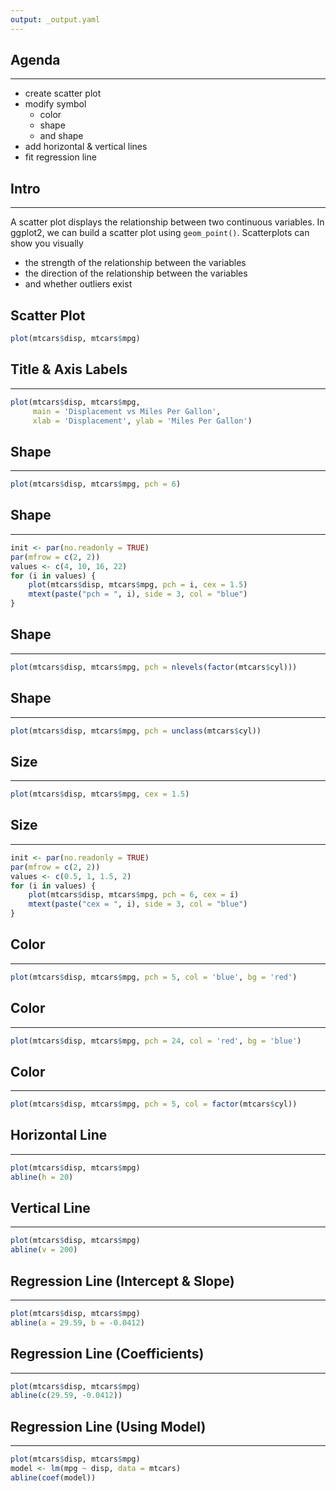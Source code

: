 ```yaml
---
output: _output.yaml
---
```


## {data-background="viz_scatter.png"}

## Agenda

<hr>

- create scatter plot
- modify symbol
    - color
    - shape 
    - and shape
- add horizontal & vertical lines
- fit regression line

## Intro

<hr>

A scatter plot displays the relationship between two continuous variables. In ggplot2, we can build a scatter plot using `geom_point()`. Scatterplots can show you visually 

- the strength of the relationship between the variables 
- the direction of the relationship between the variables 
- and whether outliers exist


## Scatter Plot

```r
plot(mtcars$disp, mtcars$mpg)
```

## Title & Axis Labels

<hr>

```r
plot(mtcars$disp, mtcars$mpg,
     main = 'Displacement vs Miles Per Gallon',
     xlab = 'Displacement', ylab = 'Miles Per Gallon')
```

## Shape

<hr>

```r
plot(mtcars$disp, mtcars$mpg, pch = 6)
```

## Shape 

<hr>

```r
init <- par(no.readonly = TRUE)
par(mfrow = c(2, 2))
values <- c(4, 10, 16, 22)
for (i in values) {
    plot(mtcars$disp, mtcars$mpg, pch = i, cex = 1.5)
    mtext(paste("pch = ", i), side = 3, col = "blue")
}
```

## Shape

<hr>

```r
plot(mtcars$disp, mtcars$mpg, pch = nlevels(factor(mtcars$cyl)))
```

## Shape

<hr>

```r
plot(mtcars$disp, mtcars$mpg, pch = unclass(mtcars$cyl))
```

## Size

<hr>

```r
plot(mtcars$disp, mtcars$mpg, cex = 1.5)
```

## Size

<hr>

```r
init <- par(no.readonly = TRUE)
par(mfrow = c(2, 2))
values <- c(0.5, 1, 1.5, 2)
for (i in values) {
    plot(mtcars$disp, mtcars$mpg, pch = 6, cex = i)
    mtext(paste("cex = ", i), side = 3, col = "blue")
}
```

## Color

<hr>

```r
plot(mtcars$disp, mtcars$mpg, pch = 5, col = 'blue', bg = 'red')
```

## Color

<hr>

```r
plot(mtcars$disp, mtcars$mpg, pch = 24, col = 'red', bg = 'blue')
```

## Color

<hr>

```r
plot(mtcars$disp, mtcars$mpg, pch = 5, col = factor(mtcars$cyl))
```

## Horizontal Line

<hr>

```r
plot(mtcars$disp, mtcars$mpg)
abline(h = 20)
```

## Vertical Line

<hr>

```r
plot(mtcars$disp, mtcars$mpg)
abline(v = 200)
```

## Regression Line (Intercept & Slope)

<hr>

```r
plot(mtcars$disp, mtcars$mpg)
abline(a = 29.59, b = -0.0412)
```

## Regression Line (Coefficients)

<hr>

```r
plot(mtcars$disp, mtcars$mpg)
abline(c(29.59, -0.0412))
```

## Regression Line (Using Model)

<hr>

```r
plot(mtcars$disp, mtcars$mpg)
model <- lm(mpg ~ disp, data = mtcars)
abline(coef(model))
```

## {data-background="thankyou.png"}

<!-- To do: -->
<!--   - add intro slide -->
<!--   - show how to fit regression line -->